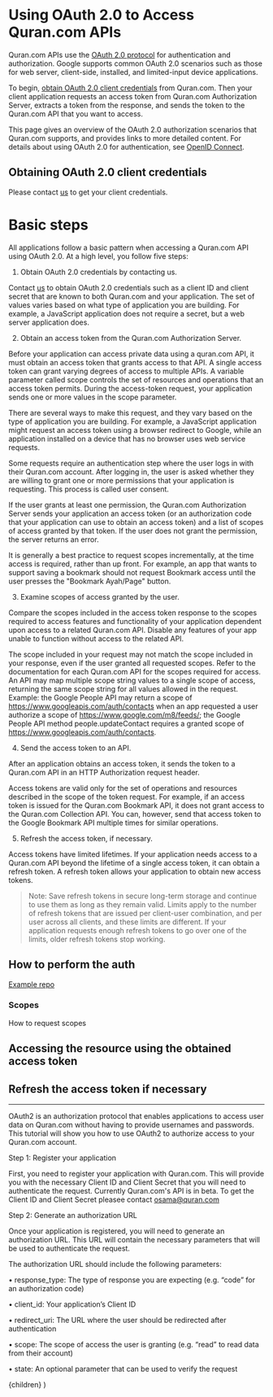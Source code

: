 
# Using OAuth 2.0 to Access Quran.com APIs

Quran.com APIs use the [OAuth 2.0 protocol](https://www.rfc-editor.org/rfc/rfc6749) for authentication and authorization. Google supports common OAuth 2.0 scenarios such as those for web server, client-side, installed, and limited-input device applications.

To begin, [obtain OAuth 2.0 client credentials](#obtaining-oauth-20-client-credentials) from Quran.com. Then your client application requests an access token from Quran.com Authorization Server, extracts a token from the response, and sends the token to the Quran.com API that you want to access.

This page gives an overview of the OAuth 2.0 authorization scenarios that Quran.com supports, and provides links to more detailed content. For details about using OAuth 2.0 for authentication, see [OpenID Connect](/guides/openid-connect).

## Obtaining OAuth 2.0 client credentials

Please contact [us](mailto:osama@quran.com) to get your client credentials.

# Basic steps

All applications follow a basic pattern when accessing a Quran.com API using OAuth 2.0. At a high level, you follow five steps:

1. Obtain OAuth 2.0 credentials by contacting us.

Contact [us](mailto:osama@quran.com) to obtain OAuth 2.0 credentials such as a client ID and client secret that are known to both Quran.com and your application. The set of values varies based on what type of application you are building. For example, a JavaScript application does not require a secret, but a web server application does.

2. Obtain an access token from the Quran.com Authorization Server.

Before your application can access private data using a quran.com API, it must obtain an access token that grants access to that API. A single access token can grant varying degrees of access to multiple APIs. A variable parameter called scope controls the set of resources and operations that an access token permits. During the access-token request, your application sends one or more values in the scope parameter.

There are several ways to make this request, and they vary based on the type of application you are building. For example, a JavaScript application might request an access token using a browser redirect to Google, while an application installed on a device that has no browser uses web service requests.

Some requests require an authentication step where the user logs in with their Quran.com account. After logging in, the user is asked whether they are willing to grant one or more permissions that your application is requesting. This process is called user consent.

If the user grants at least one permission, the Quran.com Authorization Server sends your application an access token (or an authorization code that your application can use to obtain an access token) and a list of scopes of access granted by that token. If the user does not grant the permission, the server returns an error.

It is generally a best practice to request scopes incrementally, at the time access is required, rather than up front. For example, an app that wants to support saving a bookmark should not request Bookmark access until the user presses the "Bookmark Ayah/Page" button.

3. Examine scopes of access granted by the user.

Compare the scopes included in the access token response to the scopes required to access features and functionality of your application dependent upon access to a related Quran.com API. Disable any features of your app unable to function without access to the related API.

The scope included in your request may not match the scope included in your response, even if the user granted all requested scopes. Refer to the documentation for each Quran.com API for the scopes required for access. An API may map multiple scope string values to a single scope of access, returning the same scope string for all values allowed in the request. Example: the Google People API may return a scope of https://www.googleapis.com/auth/contacts when an app requested a user authorize a scope of https://www.google.com/m8/feeds/; the Google People API method people.updateContact requires a granted scope of https://www.googleapis.com/auth/contacts.

4. Send the access token to an API.

After an application obtains an access token, it sends the token to a Quran.com API in an HTTP Authorization request header. 

Access tokens are valid only for the set of operations and resources described in the scope of the token request. For example, if an access token is issued for the Quran.com Bookmark API, it does not grant access to the Quran.com Collection API. You can, however, send that access token to the Google Bookmark API multiple times for similar operations.

5. Refresh the access token, if necessary.

Access tokens have limited lifetimes. If your application needs access to a Quran.com API beyond the lifetime of a single access token, it can obtain a refresh token. A refresh token allows your application to obtain new access tokens.

> Note: Save refresh tokens in secure long-term storage and continue to use them as long as they remain valid. Limits apply to the number of refresh tokens that are issued per client-user combination, and per user across all clients, and these limits are different. If your application requests enough refresh tokens to go over one of the limits, older refresh tokens stop working.

## How to perform the auth

[Example repo](https://github.com/quran/quran-oauth2-example)

### Scopes

How to request scopes

## Accessing the resource using the obtained access token

## Refresh the access token if necessary

---

OAuth2 is an authorization protocol that enables applications to access user data on Quran.com without having to provide usernames and passwords. This tutorial will show you how to use OAuth2 to authorize access to your Quran.com account.

Step 1: Register your application

First, you need to register your application with Quran.com. This will provide you with the necessary Client ID and Client Secret that you will need to authenticate the request.
Currently Quran.com's API is in beta. To get the Client ID and Client Secret pleasee contact <a href="mailto:osama@quran.com">osama@quran.com</a>

Step 2: Generate an authorization URL

Once your application is registered, you will need to generate an authorization URL. This URL will contain the necessary parameters that will be used to authenticate the request.

The authorization URL should include the following parameters:

• response_type: The type of response you are expecting (e.g. “code” for an authorization code)

• client_id: Your application’s Client ID

• redirect_uri: The URL where the user should be redirected after authentication

• scope: The scope of access the user is granting (e.g. “read” to read data from their account)

• state: An optional parameter that can be used to verify the request

  <GuideLayout title="Getting started with Quran.com's OAuth2">
    {children}
  </GuideLayout>
)

